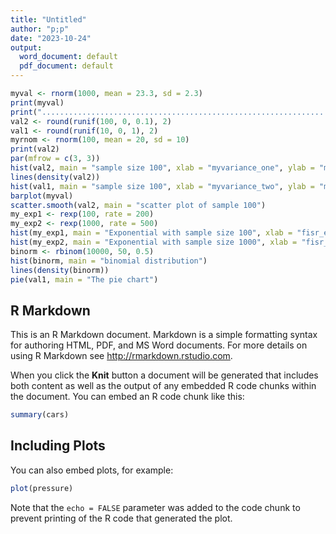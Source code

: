 ```yaml
---
title: "Untitled"
author: "p;p"
date: "2023-10-24"
output:
  word_document: default
  pdf_document: default
---
```


```r
myval <- rnorm(1000, mean = 23.3, sd = 2.3)
print(myval)
print("....................................................................")
val2 <- round(runif(100, 0, 0.1), 2)
val1 <- round(runif(10, 0, 1), 2)
myrnom <- rnorm(100, mean = 20, sd = 10)
print(val2)
par(mfrow = c(3, 3))
hist(val2, main = "sample size 100", xlab = "myvariance_one", ylab = "mymean_one")
lines(density(val2))
hist(val1, main = "sample size 100", xlab = "myvariance_two", ylab = "mymean_two")
barplot(myval)
scatter.smooth(val2, main = "scatter plot of sample 100")
my_exp1 <- rexp(100, rate = 200)
my_exp2 <- rexp(1000, rate = 500)
hist(my_exp1, main = "Exponential with sample size 100", xlab = "fisr_exp", ylab = "ycomponent")
hist(my_exp2, main = "Exponential with sample size 1000", xlab = "fisr_exp", ylab = "ycomponent")
binorm <- rbinom(10000, 50, 0.5)
hist(binorm, main = "binomial distribution")
lines(density(binorm))
pie(val1, main = "The pie chart")
```

## R Markdown

This is an R Markdown document. Markdown is a simple formatting syntax for authoring HTML, PDF, and MS Word documents. For more details on using R Markdown see <http://rmarkdown.rstudio.com>.

When you click the **Knit** button a document will be generated that includes both content as well as the output of any embedded R code chunks within the document. You can embed an R code chunk like this:

```r
summary(cars)
```

## Including Plots

You can also embed plots, for example:

```r
plot(pressure)
```

Note that the `echo = FALSE` parameter was added to the code chunk to prevent printing of the R code that generated the plot.
